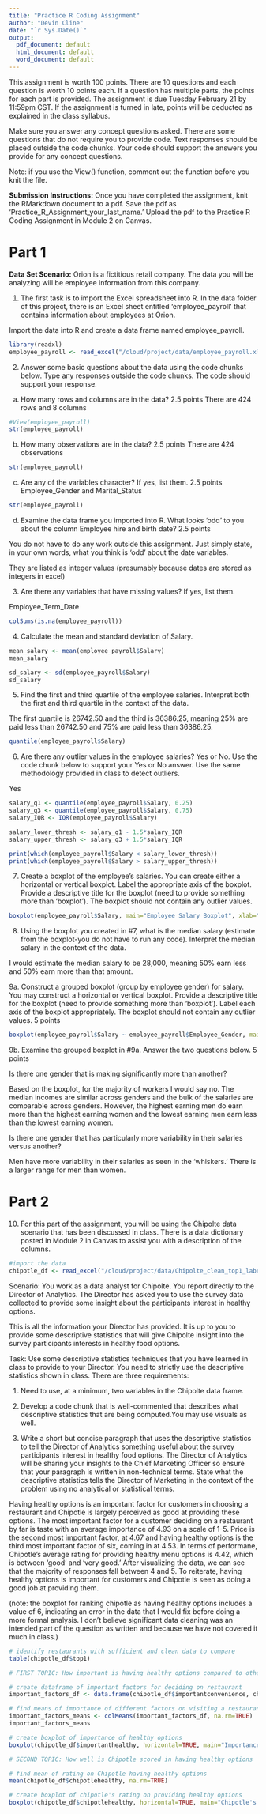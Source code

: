 ```yaml
---
title: "Practice R Coding Assignment"
author: "Devin Cline"
date: "`r Sys.Date()`"
output: 
  pdf_document: default
  html_document: default
  word_document: default
---
```


This assignment is worth 100 points. There are 10 questions and each question is worth 10 points each. If a question has multiple parts, the points for each part is provided. The assignment is due Tuesday February 21 by 11:59pm CST. If the assignment is turned in late, points will be deducted as explained in the class syllabus.


Make sure you answer any concept questions asked. There are some questions that do not require you to provide code. Text responses should be placed outside the code chunks. Your code should support the answers you provide for any concept questions.

Note: if you use the View() function, comment out the function before you knit the file.


**Submission Instructions:** Once you have completed the assignment, knit the RMarkdown document to a pdf. Save the pdf as 'Practice_R_Assignment_your_last_name.' Upload the pdf to the Practice R Coding Assignment in Module 2 on Canvas.

# Part 1

**Data Set Scenario:** Orion is a fictitious retail company. The data you will be analyzing will be employee information from this company. 

1. The first task is to import the Excel spreadsheet into R. In the data folder of this project, there is an Excel sheet entitled 'employee_payroll' that contains information about employees at Orion. 

Import the data into R and create a data frame named employee_payroll.

```r

library(readxl)
employee_payroll <- read_excel("/cloud/project/data/employee_payroll.xlsx")

```

2. Answer some basic questions about the data using the code chunks below. Type any responses outside the code chunks. The code should support your response.

a. How many rows and columns are in the data?  2.5 points
There are 424 rows and 8 columns

```r

#View(employee_payroll)
str(employee_payroll)

```

b. How many observations are in the data?  2.5 points
There are 424 observations

```r

str(employee_payroll)

```

c. Are any of the variables character? If yes, list them.  2.5 points
Employee_Gender and Marital_Status

```r

str(employee_payroll)

```

d. Examine the data frame you imported into R. What looks 'odd' to you about the column Employee hire and birth date? 2.5 points


You do not have to do any work outside this assignment. Just simply state, in your own words, what you think is 'odd' about the date variables.

They are listed as integer values (presumably because dates are stored as integers in excel)

3. Are there any variables that have missing values? If yes, list them.

Employee_Term_Date

```r

colSums(is.na(employee_payroll))

```

4. Calculate the mean and standard deviation of Salary.

```r

mean_salary <- mean(employee_payroll$Salary)
mean_salary 

sd_salary <- sd(employee_payroll$Salary)
sd_salary

```


5. Find the first and third quartile of the employee salaries. Interpret both the first and third quartile in the context of the data.

The first quartile is 26742.50 and the third is 36386.25, meaning 25% are paid less than 26742.50 and 75% are paid less than 36386.25.

```r

quantile(employee_payroll$Salary)

```

6. Are there any outlier values in the employee salaries? Yes or No. Use the code chunk below to support your Yes or No answer. Use the same methodology provided in class to detect outliers.

Yes

```r

salary_q1 <- quantile(employee_payroll$Salary, 0.25)
salary_q3 <- quantile(employee_payroll$Salary, 0.75)
salary_IQR <- IQR(employee_payroll$Salary)

salary_lower_thresh <- salary_q1 - 1.5*salary_IQR
salary_upper_thresh <- salary_q3 + 1.5*salary_IQR

print(which(employee_payroll$Salary < salary_lower_thresh))
print(which(employee_payroll$Salary > salary_upper_thresh))

```

7. Create a boxplot of the employee's salaries. You can create either a horizontal or vertical boxplot. Label the appropriate axis of the boxplot. Provide a descriptive title for the boxplot (need to provide something more than 'boxplot'). The boxplot should not contain any outlier values.
```r

boxplot(employee_payroll$Salary, main="Employee Salary Boxplot", xlab="Salary", outline=FALSE, horizontal=TRUE)

```

8. Using the boxplot you created in #7, what is the median salary (estimate from the boxplot-you do not have to run any code). Interpret the median salary in the context of the data.

I would estimate the median salary to be 28,000, meaning 50% earn less and 50% earn more than that amount.


9a. Construct a grouped boxplot (group by employee gender) for salary. You may construct a horizontal or vertical boxplot. Provide a descriptive title for the boxplot (need to provide something more than 'boxplot'). Label each axis of the boxplot appropriately. The boxplot should not contain any outlier values.  5 points

```r

boxplot(employee_payroll$Salary ~ employee_payroll$Employee_Gender, main="Employee Salary Boxplots by Gender", xlab="Salary", ylab="Gender", outline=FALSE, horizontal=TRUE)

```

9b. Examine the grouped boxplot in #9a. Answer the two questions below.  5 points

Is there one gender that is making significantly more than another?

Based on the boxplot, for the majority of workers I would say no. The median incomes are similar across genders and the bulk of the salaries are comparable across genders. However, the highest earning men do earn more than the highest earning women and the lowest earning men earn less than the lowest earning women.

Is there one gender that has particularly more variability in their salaries versus another?

Men have more variability in their salaries as seen in the 'whiskers.' There is a larger range for men than women.


# Part 2


10. For this part of the assignment, you will be using the Chipolte data scenario that has been discussed in class. There is a data dictionary posted in Module 2 in Canvas to assist you with a description of the columns. 

```r

#import the data
chipotle_df <- read_excel("/cloud/project/data/Chipolte_clean_top1_labels.xlsx")

```

Scenario: You work as a data analyst for Chipolte. You report directly to the Director of Analytics. The Director has asked you to use the survey data collected to provide some insight about the participants interest in healthy options. 

This is all the information your Director has provided. It is up to you to provide some descriptive statistics that will give Chipolte insight into the survey participants interests in healthy food options. 

Task: Use some descriptive statistics techniques that you have learned in class to provide to your Director. You need to strictly use the descriptive statistics shown in class. There are three requirements: 

1. Need to use, at a minimum, two variables in the Chipolte data frame. 

2. Develop a code chunk that is well-commented that describes what descriptive statistics that are being computed.You may use visuals as well.

3. Write a short but concise paragraph that uses the descriptive statistics to tell the Director of Analytics something useful about the survey participants interest in healthy food options. The Director of Analytics will be sharing your insights to the Chief Marketing Officer so ensure that your paragraph is written in non-technical terms. State what the descriptive statistics tells the Director of Marketing in the context of the problem using no analytical or statistical terms.


Having healthy options is an important factor for customers in choosing a restaurant and Chipotle is largely perceived as good at providing these options. The most important factor for a customer deciding on a restaurant by far is taste with an average importance of 4.93 on a scale of 1-5. Price is the second most important factor, at 4.67 and having healthy options is the third most important factor of six, coming in at 4.53. In terms of performane, Chipotle's average rating for providing healthy menu options is 4.42, which is between 'good' and 'very good.' After visualizing the data, we can see that the majority of responses fall between 4 and 5. To reiterate, having healthy options is important for customers and Chipotle is seen as doing a good job at providing them.

(note: the boxplot for ranking chipotle as having healthy options includes a value of 6, indicating an error in the data that I would fix before doing a more formal analysis. I don't believe significant data cleaning was an intended part of the question as written and because we have not covered it much in class.)

```r

# identify restaurants with sufficient and clean data to compare
table(chipotle_df$top1)

# FIRST TOPIC: How important is having healthy options compared to other factors

# create dataframe of important factors for deciding on restaurant
important_factors_df <- data.frame(chipotle_df$importantconvenience, chipotle_df$importantvariety, chipotle_df$importantprice, chipotle_df$importanthealthy, chipotle_df$importanttaste, chipotle_df$importantambience)

# find means of importance of different factors on visiting a restaurant
important_factors_means <- colMeans(important_factors_df, na.rm=TRUE)
important_factors_means

# create boxplot of importance of healthy options
boxplot(chipotle_df$importanthealthy, horizontal=TRUE, main="Importance of Healthy Options", xlab="Rating")

# SECOND TOPIC: How well is Chipotle scored in having healthy options

# find mean of rating on Chipotle having healthy options
mean(chipotle_df$chipotlehealthy, na.rm=TRUE)

# create boxplot of chipotle's rating on providing healthy options
boxplot(chipotle_df$chipotlehealthy, horizontal=TRUE, main="Chipotle's Ratings on Providing Healthy Options", xlab="Rating")


```
